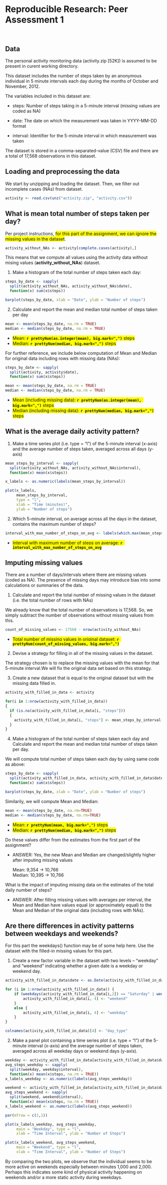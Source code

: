 
# Reproducible Research: Peer Assessment 1<br/><br/>


## Data

The personal activity monitoring data (activity.zip [52K]) is assumed to be present in curent working directory.

This dataset includes the number of steps taken by an anonymous individual in 5 minute intervals each day during the months of October and November, 2012.

The variables included in this dataset are:

- steps: Number of steps taking in a 5-minute interval (missing values are coded as NA)

- date: The date on which the measurement was taken in YYYY-MM-DD format

- interval: Identifier for the 5-minute interval in which measurement was taken

The dataset is stored in a comma-separated-value (CSV) file and there are a total of 17,568 observations in this dataset.


## Loading and preprocessing the data

We start by unzipping and loading the dataset.
Then, we filter out incomplete cases (NAs) from dataset.

```r
activity <- read.csv(unz("activity.zip", "activity.csv"))
```

## What is mean total number of steps taken per day?

Per project instructions, <span style="background-color:yellow">for this part of the assignment, we can ignore the missing values in the dataset</span>.

```r
activity_without_NAs <- activity[complete.cases(activity),]
```

This means that we compute all values using the activity data without mising values (<b>activity_without_NAs</b>) dataset.

1. Make a histogram of the total number of steps taken each day:

```r
steps_by_date <- sapply(
  split(activity_without_NAs, activity_without_NAs$date), 
  function(x) sum(x$steps))

barplot(steps_by_date, xlab = "Date", ylab = "Number of steps")
```

2. Calculate and report the mean and median total number of steps taken per day

```r
mean <- mean(steps_by_date, na.rm = TRUE)
median <- median(steps_by_date, na.rm = TRUE)
```

- <span style="background-color:yellow">Mean: <b>`r prettyNum(as.integer(mean), big.mark=",")`</b> steps</span>
- <span style="background-color:yellow">Median: <b>`r prettyNum(median, big.mark=",")`</b> steps</span>

For further reference, we include below computation of Mean and Median for original data including rows with missing data (NAs):

```r
steps_by_date <- sapply(
  split(activity, activity$date), 
  function(x) sum(x$steps))

mean <- mean(steps_by_date, na.rm = TRUE)
median <- median(steps_by_date, na.rm = TRUE)
```

- <span style="background-color:yellow">Mean (including missing data): <b>`r prettyNum(as.integer(mean), big.mark=",")`</b> steps</span> 
- <span style="background-color:yellow">Median (including missing data): <b>`r prettyNum(median, big.mark=",")`</b> steps</span>

## What is the average daily activity pattern?

1. Make a time series plot (i.e. type = "l") of the 5-minute interval (x-axis) and the average number of steps taken, averaged across all days (y-axis)

```r
mean_steps_by_interval <- sapply(
  split(activity_without_NAs, activity_without_NAs$interval), 
  function(x) mean(x$steps))

x_labels <- as.numeric(labels(mean_steps_by_interval))

plot(x_labels, 
     mean_steps_by_interval, 
     type = "l", 
     xlab = "Time (minutes)", 
     ylab = "Number of steps")
```

2. Which 5-minute interval, on average across all the days in the dataset, contains the maximum number of steps?

```r
interval_with_max_number_of_steps_on_avg <- labels(which.max(mean_steps_by_interval))
```

- <span style="background-color:yellow">Interval with maximum number of steps on average: <b>`r interval_with_max_number_of_steps_on_avg`</b></span>

## Imputing missing values

There are a number of days/intervals where there are missing values (coded as NA). The presence of missing days may introduce bias into some calculations or summaries of the data.

1. Calculate and report the total number of missing values in the dataset (i.e. the total number of rows with NAs)

We already know that the total number of observations is 17,568.
So, we simply subtract the number of observations without missing values from this.

```r
count_of_missing_values <- 17568 - nrow(activity_without_NAs)
```

- <span style="background-color:yellow">Total number of missing values in original dataset: <b>`r prettyNum(count_of_missing_values, big.mark=",")`</b></span>

2. Devise a strategy for filling in all of the missing values in the dataset. 

The strategy chosen is to replace the missing values with the mean for that 5-minute interval.We will fix the original data set based on this strategy.

3. Create a new dataset that is equal to the original dataset but with the missing data filled in.

```r
activity_with_filled_in_data <- activity

for(i in 1:nrow(activity_with_filled_in_data))
{ 
  if (is.na(activity_with_filled_in_data[i, "steps"]))
  {
    activity_with_filled_in_data[i, "steps"] <- mean_steps_by_interval[toString(activity_with_filled_in_data[i, "interval"])]
  }
}
```

4. Make a histogram of the total number of steps taken each day and Calculate and report the mean and median total number of steps taken per day. 

We will compute total number of steps taken each day by using same code as above:

```r
steps_by_date <- sapply(
  split(activity_with_filled_in_data, activity_with_filled_in_data$date), 
  function(x) sum(x$steps))

barplot(steps_by_date, xlab = "Date", ylab = "Number of steps")
```

Similarily, we will compute Mean and Median:

```r
mean <- mean(steps_by_date, na.rm=TRUE)
median <- median(steps_by_date, na.rm=TRUE)
```

- <span style="background-color:yellow">Mean: <b>`r prettyNum(mean, big.mark=",")`</b> steps</span>
- <span style="background-color:yellow">Median: <b>`r prettyNum(median, big.mark=",")`</b> steps</span>

Do these values differ from the estimates from the first part of the assignment? 

- ANSWER: Yes, the new Mean and Median are changed/slightly higher after imputing missing values 

    Mean:    9,354 -> 10,766<br/>
    Median: 10,395 -> 10,766

What is the impact of imputing missing data on the estimates of the total daily number of steps?

- ANSWER: After filling missing values with averages per interval, the Mean and Median have values equal (or approximately equal) to the Mean and Median of the original data (including rows with NAs).

## Are there differences in activity patterns between weekdays and weekends?

For this part the weekdays() function may be of some help here. Use the dataset with the filled-in missing values for this part.

1. Create a new factor variable in the dataset with two levels -- "weekday" and "weekend" indicating whether a given date is a weekday or weekend day.

```r
activity_with_filled_in_data$date <- as.Date(activity_with_filled_in_data$date)

for (i in 1:nrow(activity_with_filled_in_data)) {
    if (weekdays(activity_with_filled_in_data[i,2]) == "Saturday" | weekdays(activity_with_filled_in_data[i,2]) == "Sunday") {
        activity_with_filled_in_data[i, 4] <- "weekend"
    }
    else {
        activity_with_filled_in_data[i, 4] <- "weekday"
    }
}

colnames(activity_with_filled_in_data)[4] <- "day_type"
```

2. Make a panel plot containing a time series plot (i.e. type = "l") of the 5-minute interval (x-axis) and the average number of steps taken, averaged across all weekday days or weekend days (y-axis). 

```r
weekday <- activity_with_filled_in_data[activity_with_filled_in_data$day_type == "weekday",]
avg_steps_weekday <- sapply(
  split(weekday, weekday$interval),
  function(x) mean(x$steps, na.rm = TRUE))
x_labels_weekday <- as.numeric(labels(avg_steps_weekday))

weekend <- activity_with_filled_in_data[activity_with_filled_in_data$day_type == "weekend",]
avg_steps_weekend <- sapply(
  split(weekend, weekend$interval),
  function(x) mean(x$steps, na.rm = TRUE))
x_labels_weekend <- as.numeric(labels(avg_steps_weekend))

par(mfrow = c(2,1))

plot(x_labels_weekday, avg_steps_weekday, 
     main = "Weekday", type = "l", 
     xlab = "Time Interval", ylab = "Number of Steps")

plot(x_labels_weekend, avg_steps_weekend, 
     main = "Weekend", type = "l", 
     xlab = "Time Interval", ylab = "Number of Steps")
```

By comparing the two plots, we observe that the individual seems to be more active on weekends especially between minutes 1,000 and 2,000. Perhaps this indicates some kind of physical activity happening on weekends and/or a more static activity during weekdays.

